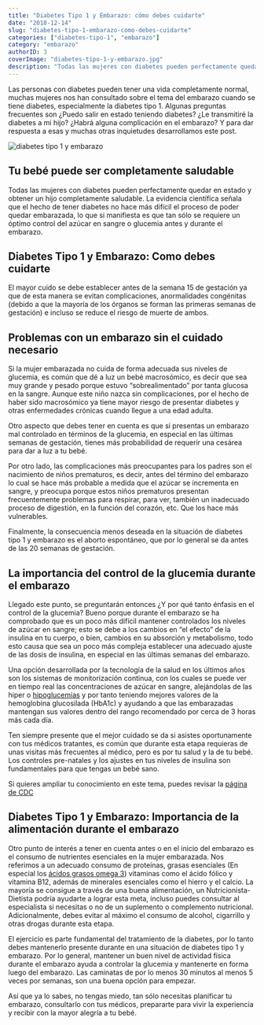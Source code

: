 ```yaml
---
title: "Diabetes Tipo 1 y Embarazo: cómo debes cuidarte"
date: "2018-12-14"
slug: "diabetes-tipo-1-embarazo-como-debes-cuidarte"
categories: ["diabetes-tipo-1", "embarazo"]
category: "embarazo"
authorID: 3
coverImage: "diabetes-tipo-1-y-embarazo.jpg"
description: "Todas las mujeres con diabetes pueden perfectamente quedar en estado y obtener un hijo completamente saludable."
---
```


Las personas con diabetes pueden tener una vida completamente normal, muchas mujeres nos han consultado sobre el tema del embarazo cuando se tiene diabetes, especialmente la diabetes tipo 1. Algunas preguntas frecuentes son ¿Puedo salir en estado teniendo diabetes? ¿Le transmitiré la diabetes a mi hijo? ¿Habrá alguna complicación en el embarazo? Y para dar respuesta a esas y muchas otras inquietudes desarrollamos este post.

![diabetes tipo 1 y embarazo](/images/diabetes-tipo-1-y-embarazo.jpg)

## Tu bebé puede ser completamente saludable

Todas las mujeres con diabetes pueden perfectamente quedar en estado y obtener un hijo completamente saludable. La evidencia científica señala que el hecho de tener diabetes no hace más difícil el proceso de poder quedar embarazada, lo que si manifiesta es que tan sólo se requiere un óptimo control del azúcar en sangre o glucemia antes y durante el embarazo.

## Diabetes Tipo 1 y Embarazo: Como debes cuidarte

El mayor cuido se debe establecer antes de la semana 15 de gestación ya que de esta manera se evitan complicaciones, anormalidades congénitas (debido a que la mayoría de los órganos se forman las primeras semanas de gestación) e incluso se reduce el riesgo de muerte de ambos.

## Problemas con un embarazo sin el cuidado necesario

Si la mujer embarazada no cuida de forma adecuada sus niveles de glucemia, es común que dé a luz un bebé macrosómico, es decir que sea muy grande y pesado porque estuvo “sobrealimentado” por tanta glucosa en la sangre. Aunque este niño nazca sin complicaciones, por el hecho de haber sido macrosómico ya tiene mayor riesgo de presentar diabetes y otras enfermedades crónicas cuando llegue a una edad adulta.

Otro aspecto que debes tener en cuenta es que si presentas un embarazo mal controlado en términos de la glucemia, en especial en las últimas semanas de gestación, tienes más probabilidad de requerir una cesárea para dar a luz a tu bebé.

Por otro lado, las complicaciones más preocupantes para los padres son el nacimiento de niños prematuros, es decir, antes del término del embarazo lo cual se hace más probable a medida que el azúcar se incrementa en sangre, y preocupa porque estos niños prematuros presentan frecuentemente problemas para respirar, para ver, también un inadecuado proceso de digestión, en la función del corazón, etc. Que los hace más vulnerables.

Finalmente, la consecuencia menos deseada en la situación de diabetes tipo 1 y embarazo es el aborto espontáneo, que por lo general se da antes de las 20 semanas de gestación.

## La importancia del control de la glucemia durante el embarazo

Llegado este punto, se preguntarán entonces ¿Y por qué tanto énfasis en el control de la glucemia? Bueno porque durante el embarazo se ha comprobado que es un poco más difícil mantener controlados los niveles de azúcar en sangre; esto se debe a los cambios en “el efecto” de la insulina en tu cuerpo, o bien, cambios en su absorción y metabolismo, todo esto causa que sea un poco más compleja establecer una adecuado ajuste de las dosis de insulina, en especial en las últimas semanas del embarazo.

Una opción desarrollada por la tecnología de la salud en los últimos años son los sistemas de monitorización continua, con los cuales se puede ver en tiempo real las concentraciones de azúcar en sangre, alejándolas de las hiper o [hipoglucemias](/la-hipoglucemia-nivel-bajo-de-azucar-en-sangre) y por tanto teniendo mejores valores de la hemoglobina glucosilada (HbA1c) y ayudando a que las embarazadas mantengan sus valores dentro del rango recomendado por cerca de 3 horas más cada día.

Ten siempre presente que el mejor cuidado se da si asistes oportunamente con tus médicos tratantes, es común que durante esta etapa requieras de unas visitas más frecuentes al médico, pero es por tu salud y la de tu bebé. Los controles pre-natales y los ajustes en tus niveles de insulina son fundamentales para que tengas un bebé sano.

Si quieres ampliar tu conocimiento en este tema, puedes revisar la [página de CDC](https://www.cdc.gov/pregnancy/spanish/diabetes-types.html) 

## Diabetes Tipo 1 y Embarazo: Importancia de la alimentación durante el embarazo

Otro punto de interés a tener en cuenta antes o en el inicio del embarazo es el consumo de nutrientes esenciales en la mujer embarazada. Nos referimos a un adecuado consumo de proteínas, grasas esenciales (En especial los [ácidos grasos omega 3](https://dediabetes.com/cuanto-es-el-nivel-normal-de-glucosa/)) vitaminas como el ácido fólico y vitamina B12, además de minerales esenciales como el hierro y el calcio. La mayoría se consigue a través de una buena alimentación, un Nutricionista-Dietista podría ayudarte a lograr esta meta, incluso puedes consultar al especialista si necesitas o no de un suplemento o complemento nutricional. Adicionalmente, debes evitar al máximo el consumo de alcohol, cigarrillo y otras drogas durante esta etapa.

El ejercicio es parte fundamental del tratamiento de la diabetes, por lo tanto debes mantenerlo presente durante en una situación de diabetes tipo 1 y embarazo. Por lo general, mantener un buen nivel de actividad física durante el embarazo ayuda a controlar la glucemia y mantenerte en forma luego del embarazo. Las caminatas de por lo menos 30 minutos al menos 5 veces por semanas, son una buena opción para empezar.

Así que ya lo sabes, no tengas miedo, tan sólo necesitas planificar tu embarazo, consultarlo con tus médicos, prepararte para vivir la experiencia y recibir con la mayor alegría a tu bebé.
